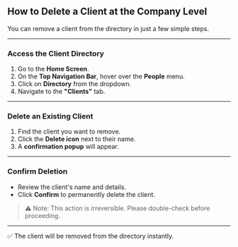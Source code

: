 ## **How to Delete a Client at the Company Level**

You can remove a client from the directory in just a few simple steps.

---

### **Access the Client Directory**

1. Go to the **Home Screen**.
2. On the **Top Navigation Bar**, hover over the **People** menu.
3. Click on **Directory** from the dropdown.
4. Navigate to the **"Clients"** tab.

---

### **Delete an Existing Client**

1. Find the client you want to remove.
2. Click the **Delete icon** next to their name.
3. A **confirmation popup** will appear.

---

### **Confirm Deletion**

- Review the client's name and details.
- Click **Confirm** to permanently delete the client.

> ⚠️ Note: This action is irreversible. Please double-check before proceeding.
>

---

✅ The client will be removed from the directory instantly.
